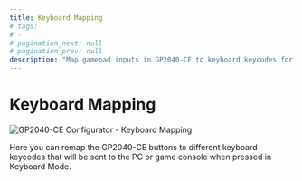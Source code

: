```yaml
---
title: Keyboard Mapping
# tags:
# -
# pagination_next: null
# pagination_prev: null
description: "Map gamepad inputs in GP2040-CE to keyboard keycodes for use in Keyboard Input Mode"
---
```


# Keyboard Mapping

![GP2040-CE Configurator - Keyboard Mapping](../../assets/images/gpc-keyboard-mapping.png)

Here you can remap the GP2040-CE buttons to different keyboard keycodes that will be sent to the PC or game console when pressed in Keyboard Mode.
